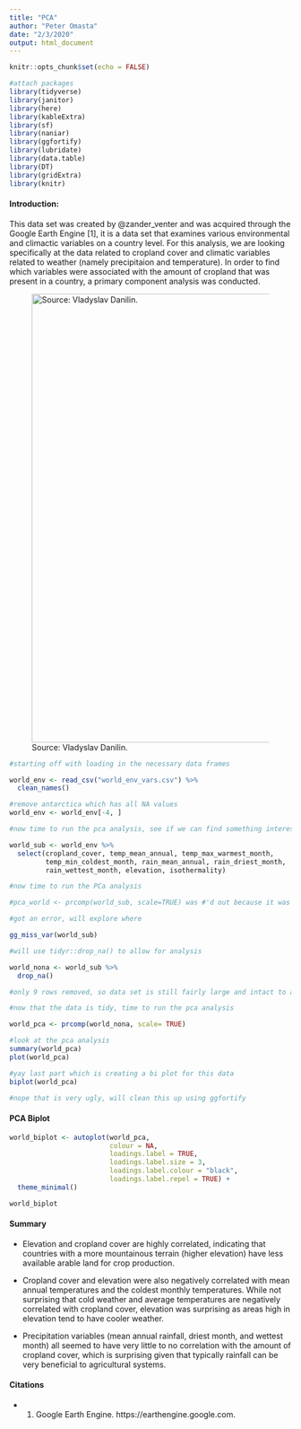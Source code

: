 ---
title: "PCA"
author: "Peter Omasta"
date: "2/3/2020"
output: html_document
---

```{r setup, include=FALSE}
knitr::opts_chunk$set(echo = FALSE)

#attach packages
library(tidyverse)
library(janitor)
library(here)
library(kableExtra)
library(sf)
library(naniar)
library(ggfortify)
library(lubridate)
library(data.table)
library(DT)
library(gridExtra)
library(knitr)
```

#### **Introduction:** 

This data set was created by @zander_venter and was acquired through the Google Earth Engine [1], it is a data set that examines various environmental and climactic variables on a country level. For this analysis, we are looking specifically at the data related to cropland cover and climatic variables related to weather (namely precipitaion and temperature). In order to find which variables were associated with the amount of cropland that was present in a country, a primary component analysis was conducted. 

![Source: Vladyslav Danilin.](rice_farm.jpg){width=800px}

```{r, include = FALSE}
#starting off with loading in the necessary data frames 

world_env <- read_csv("world_env_vars.csv") %>% 
  clean_names()

#remove antarctica which has all NA values 
world_env <- world_env[-4, ]

```


```{r, include = FALSE}
#now time to run the pca analysis, see if we can find something interesting, first will create the data subset to do that

world_sub <- world_env %>% 
  select(cropland_cover, temp_mean_annual, temp_max_warmest_month,
         temp_min_coldest_month, rain_mean_annual, rain_driest_month,
         rain_wettest_month, elevation, isothermality)

#now time to run the PCa analysis

#pca_world <- prcomp(world_sub, scale=TRUE) was #'d out because it was resulting in an error 

#got an error, will explore where

gg_miss_var(world_sub)

#will use tidyr::drop_na() to allow for analysis

world_nona <- world_sub %>% 
  drop_na()

#only 9 rows removed, so data set is still fairly large and intact to allow for the analysis
```

```{r, include = FALSE}
#now that the data is tidy, time to run the pca analysis

world_pca <- prcomp(world_nona, scale= TRUE)

#look at the pca analysis 
summary(world_pca)
plot(world_pca)
```

```{r, include = FALSE}
#yay last part which is creating a bi plot for this data
biplot(world_pca)

#nope that is very ugly, will clean this up using ggfortify
```

#### **PCA Biplot** 
```{r, echo= FALSE, warning=FALSE, fig.cap="Figure 1: Principal component analysis (PCA) of environmental and climactic variables. The axes of the PCA explain 71.86% of the variance present in the data set. The length of each line indicates the variance described by that value (longer length = greater variance) while the angle between two lines details how correlated the variables are (0 degrees is a correlation of 1, 90 degress is a correlation of 0, 180 degrees is a correlation of -1.) "}
world_biplot <- autoplot(world_pca,
                         colour = NA,
                         loadings.label = TRUE,
                         loadings.label.size = 3,
                         loadings.label.colour = "black",
                         loadings.label.repel = TRUE) +
  theme_minimal()

world_biplot
```

#### **Summary**
- Elevation and cropland cover are highly correlated, indicating that countries with a more mountainous terrain (higher elevation) have less available arable land for crop production. 

- Cropland cover and elevation were also negatively correlated with mean annual temperatures and the coldest monthly temperatures. While not surprising that cold weather and average temperatures are negatively correlated with cropland cover, elevation was surprising as areas high in elevation tend to have cooler weather. 

- Precipitation variables (mean annual rainfall, driest month, and wettest month) all seemed to have very little to no correlation with the amount of cropland cover, which is surprising given that typically rainfall can be very beneficial to agricultural systems. 



#### **Citations**
- 1) Google Earth Engine. https://earthengine.google.com.

